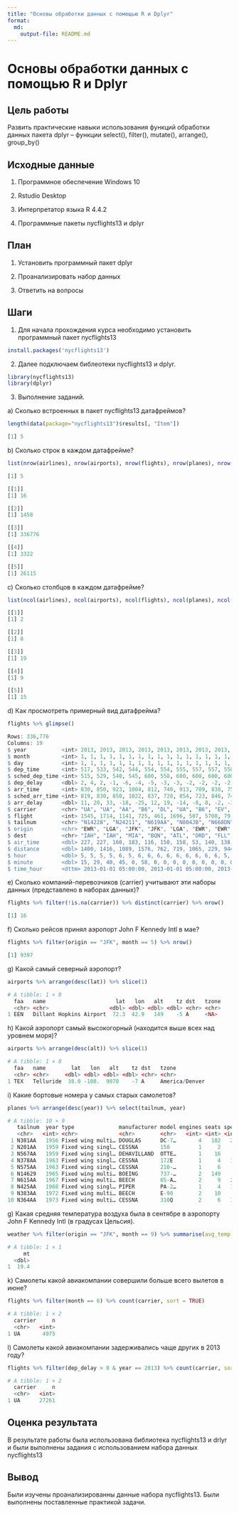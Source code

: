 ---
title: "Основы обработки данных с помощью R и Dplyr"
format: 
  md:
    output-file: README.md
---

# Основы обработки данных с помощью R и Dplyr

## Цель работы

Развить практические навыки использования функций обработки данных пакета dplyr – функции select(), filter(), mutate(), arrange(), group_by()

## Исходные данные

1.  Программное обеспечение Windows 10

2.  Rstudio Desktop

3.  Интерпретатор языка R 4.4.2

4.  Программные пакеты nycflights13 и dplyr

## План

1.  Установить программный пакет dplyr

2.  Проанализировать набор данных

3.  Ответить на вопросы

## Шаги

1.  Для начала прохождения курса необходимо установить программный пакет nycflights13

```{r}
install.packages('nycflights13')
```
2. Далее подключаем библеотеки nycflights13 и dplyr.

```{r}
library(nycflights13)
library(dplyr)
```

3. Выполнение заданий.

a\) Сколько встроенных в пакет nycflights13 датафреймов?
```{r}
length(data(package="nycflights13")$results[, "Item"])
```

```{r}
[1] 5
```

b\) Сколько строк в каждом датафрейме?

```{r}
list(nrow(airlines), nrow(airports), nrow(flights), nrow(planes), nrow(weather))
```

```{r}
[1] 5

[[1]]
[1] 16

[[2]]
[1] 1458

[[3]]
[1] 336776

[[4]]
[1] 3322

[[5]]
[1] 26115

```
c\) Сколько столбцов в каждом датафрейме?

```{r}
list(ncol(airlines), ncol(airports), ncol(flights), ncol(planes), ncol(weather))
```

```{r}
[[1]]
[1] 2

[[2]]
[1] 8

[[3]]
[1] 19

[[4]]
[1] 9

[[5]]
[1] 15
```

d\) Как просмотреть примерный вид датафрейма?

```{r}
flights %>% glimpse()
```

```{r}
Rows: 336,776
Columns: 19
$ year           <int> 2013, 2013, 2013, 2013, 2013, 2013, 2013, 2013, 2013, 2013, 2013,…
$ month          <int> 1, 1, 1, 1, 1, 1, 1, 1, 1, 1, 1, 1, 1, 1, 1, 1, 1, 1, 1, 1, 1, 1,…
$ day            <int> 1, 1, 1, 1, 1, 1, 1, 1, 1, 1, 1, 1, 1, 1, 1, 1, 1, 1, 1, 1, 1, 1,…
$ dep_time       <int> 517, 533, 542, 544, 554, 554, 555, 557, 557, 558, 558, 558, 558, …
$ sched_dep_time <int> 515, 529, 540, 545, 600, 558, 600, 600, 600, 600, 600, 600, 600, …
$ dep_delay      <dbl> 2, 4, 2, -1, -6, -4, -5, -3, -3, -2, -2, -2, -2, -2, -1, 0, -1, 0…
$ arr_time       <int> 830, 850, 923, 1004, 812, 740, 913, 709, 838, 753, 849, 853, 924,…
$ sched_arr_time <int> 819, 830, 850, 1022, 837, 728, 854, 723, 846, 745, 851, 856, 917,…
$ arr_delay      <dbl> 11, 20, 33, -18, -25, 12, 19, -14, -8, 8, -2, -3, 7, -14, 31, -4,…
$ carrier        <chr> "UA", "UA", "AA", "B6", "DL", "UA", "B6", "EV", "B6", "AA", "B6",…
$ flight         <int> 1545, 1714, 1141, 725, 461, 1696, 507, 5708, 79, 301, 49, 71, 194…
$ tailnum        <chr> "N14228", "N24211", "N619AA", "N804JB", "N668DN", "N39463", "N516…
$ origin         <chr> "EWR", "LGA", "JFK", "JFK", "LGA", "EWR", "EWR", "LGA", "JFK", "L…
$ dest           <chr> "IAH", "IAH", "MIA", "BQN", "ATL", "ORD", "FLL", "IAD", "MCO", "O…
$ air_time       <dbl> 227, 227, 160, 183, 116, 150, 158, 53, 140, 138, 149, 158, 345, 3…
$ distance       <dbl> 1400, 1416, 1089, 1576, 762, 719, 1065, 229, 944, 733, 1028, 1005…
$ hour           <dbl> 5, 5, 5, 5, 6, 5, 6, 6, 6, 6, 6, 6, 6, 6, 6, 5, 6, 6, 6, 6, 6, 6,…
$ minute         <dbl> 15, 29, 40, 45, 0, 58, 0, 0, 0, 0, 0, 0, 0, 0, 0, 59, 0, 0, 0, 0,…
$ time_hour      <dttm> 2013-01-01 05:00:00, 2013-01-01 05:00:00, 2013-01-01 05:00:00
```
e\) Сколько компаний-перевозчиков (carrier) учитывают эти наборы данных (представлено в наборах данных)?

```{r}
flights %>% filter(!is.na(carrier)) %>% distinct(carrier) %>% nrow()
```

```{r}
[1] 16
```
f\) Сколько рейсов принял аэропорт John F Kennedy Intl в мае?

```{r}
flights %>% filter(origin == "JFK", month == 5) %>% nrow()
```

```{r}
[1] 9397
```

g\) Какой самый северный аэропорт?

```{r}
airports %>% arrange(desc(lat)) %>% slice(1)
```

```{r}
# A tibble: 1 × 8
  faa   name                      lat   lon   alt    tz dst   tzone
  <chr> <chr>                   <dbl> <dbl> <dbl> <dbl> <chr> <chr>
1 EEN   Dillant Hopkins Airport  72.3  42.9   149    -5 A     <NA>
```

h\) Какой аэропорт самый высокогорный (находится выше всех над уровнем моря)?

```{r}
airports %>% arrange(desc(alt)) %>% slice(1)
```

```{r}
# A tibble: 1 × 8
  faa   name        lat   lon   alt    tz dst   tzone         
  <chr> <chr>     <dbl> <dbl> <dbl> <dbl> <chr> <chr>         
1 TEX   Telluride  38.0 -108.  9078    -7 A     America/Denver
```

i\) Какие бортовые номера у самых старых самолетов?

```{r}
planes %>% arrange(desc(year)) %>% select(tailnum, year)
```

```{r}
# A tibble: 10 × 9
   tailnum  year type              manufacturer model engines seats speed engine
   <chr>   <int> <chr>             <chr>        <chr>   <int> <int> <int> <chr> 
 1 N381AA   1956 Fixed wing multi… DOUGLAS      DC-7…       4   102   232 Recip…
 2 N201AA   1959 Fixed wing singl… CESSNA       150         1     2    90 Recip…
 3 N567AA   1959 Fixed wing singl… DEHAVILLAND  OTTE…       1    16    95 Recip…
 4 N378AA   1963 Fixed wing singl… CESSNA       172E        1     4   105 Recip…
 5 N575AA   1963 Fixed wing singl… CESSNA       210-…       1     6    NA Recip…
 6 N14629   1965 Fixed wing multi… BOEING       737-…       2   149    NA Turbo…
 7 N615AA   1967 Fixed wing multi… BEECH        65-A…       2     9   202 Turbo…
 8 N425AA   1968 Fixed wing singl… PIPER        PA-2…       1     4   107 Recip…
 9 N383AA   1972 Fixed wing multi… BEECH        E-90        2    10    NA Turbo…
10 N364AA   1973 Fixed wing multi… CESSNA       310Q        2     6   167 Recip…
```

g\) Какая средняя температура воздуха была в сентябре в аэропорту John F Kennedy Intl (в градусах Цельсия).

```{r}
weather %>% filter(origin == "JFK", month == 9) %>% summarise(avg_temp = mean((temp - 32) * 5 / 9, na.rm = TRUE))
```

```{r}
# A tibble: 1 × 1
     mt
  <dbl>
1  19.4
```

k\) Самолеты какой авиакомпании совершили больше всего вылетов в июне?

```{r}
flights %>% filter(month == 6) %>% count(carrier, sort = TRUE)
```

```{r}
# A tibble: 1 × 2
  carrier     n
  <chr>   <int>
1 UA       4975
```

l\) Самолеты какой авиакомпании задерживались чаще других в 2013 году?

```{r}
flights %>% filter(dep_delay > 0 & year == 2013) %>% count(carrier, sort = TRUE)
```

```{r}
# A tibble: 1 × 2
  carrier     n
  <chr>   <int>
1 UA      27261
```

## Оценка результата

В результате работы была использована библиотека nycflights13 и drlyr и были выполнены задания с использованием набора данных nycflights13

## Вывод

Были изучены проанализированны данные набора nycflights13. Были выполнены поставленные практикой задачи.

